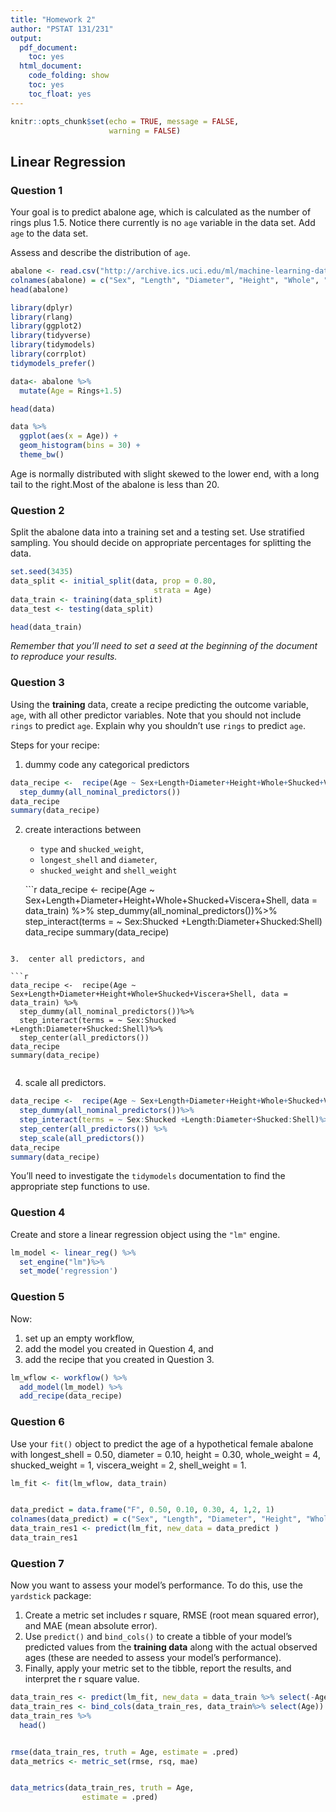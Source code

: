 ---
title: "Homework 2"
author: "PSTAT 131/231"
output:
  pdf_document:
    toc: yes
  html_document:
    code_folding: show
    toc: yes
    toc_float: yes
---

```{r setup, include=FALSE}
knitr::opts_chunk$set(echo = TRUE, message = FALSE,
                      warning = FALSE)
```

## Linear Regression


### Question 1

Your goal is to predict abalone age, which is calculated as the number of rings plus 1.5. Notice there currently is no `age` variable in the data set. Add `age` to the data set.

Assess and describe the distribution of `age`.
```{r }
abalone <- read.csv("http://archive.ics.uci.edu/ml/machine-learning-databases/abalone/abalone.data", header=FALSE)
colnames(abalone) = c("Sex", "Length", "Diameter", "Height", "Whole", "Shucked","Viscera", "Shell", "Rings") 
head(abalone)

```
```{r }

library(dplyr)
library(rlang)
library(ggplot2)
library(tidyverse)
library(tidymodels)
library(corrplot)
tidymodels_prefer()

data<- abalone %>%
  mutate(Age = Rings+1.5)

head(data)

```

```{r }

data %>% 
  ggplot(aes(x = Age)) +
  geom_histogram(bins = 30) +
  theme_bw()

```
Age is normally distributed with slight skewed to the lower end, with a long tail to the right.Most of the abalone is less than 20.

### Question 2

Split the abalone data into a training set and a testing set. Use stratified sampling. You should decide on appropriate percentages for splitting the data.

```{r }

set.seed(3435)
data_split <- initial_split(data, prop = 0.80,
                                strata = Age)
data_train <- training(data_split)
data_test <- testing(data_split)

head(data_train)

```
*Remember that you'll need to set a seed at the beginning of the document to reproduce your results.*

### Question 3

Using the **training** data, create a recipe predicting the outcome variable, `age`, with all other predictor variables. Note that you should not include `rings` to predict `age`. Explain why you shouldn't use `rings` to predict `age`.

Steps for your recipe:

1.  dummy code any categorical predictors

```{r }

data_recipe <-  recipe(Age ~ Sex+Length+Diameter+Height+Whole+Shucked+Viscera+Shell, data = data_train) %>% 
  step_dummy(all_nominal_predictors())
data_recipe
summary(data_recipe)

```

2.  create interactions between

    -   `type` and `shucked_weight`,
    -   `longest_shell` and `diameter`,
    -   `shucked_weight` and `shell_weight`
    
    
    ```{r }


data_recipe <-  recipe(Age ~ Sex+Length+Diameter+Height+Whole+Shucked+Viscera+Shell, data = data_train) %>% 
  step_dummy(all_nominal_predictors())%>%
  step_interact(terms = ~ Sex:Shucked +Length:Diameter+Shucked:Shell)
data_recipe
summary(data_recipe)

```

3.  center all predictors, and

```{r }
data_recipe <-  recipe(Age ~ Sex+Length+Diameter+Height+Whole+Shucked+Viscera+Shell, data = data_train) %>% 
  step_dummy(all_nominal_predictors())%>%
  step_interact(terms = ~ Sex:Shucked +Length:Diameter+Shucked:Shell)%>%
  step_center(all_predictors())
data_recipe
summary(data_recipe)


```

4.  scale all predictors.
```{r }
data_recipe <-  recipe(Age ~ Sex+Length+Diameter+Height+Whole+Shucked+Viscera+Shell, data = data_train) %>% 
  step_dummy(all_nominal_predictors())%>%
  step_interact(terms = ~ Sex:Shucked +Length:Diameter+Shucked:Shell)%>%
  step_center(all_predictors()) %>%
  step_scale(all_predictors())
data_recipe
summary(data_recipe)


```

You'll need to investigate the `tidymodels` documentation to find the appropriate step functions to use.


### Question 4

Create and store a linear regression object using the `"lm"` engine.
```{r }
lm_model <- linear_reg() %>% 
  set_engine("lm")%>% 
  set_mode('regression')

```

### Question 5

Now:

1.  set up an empty workflow,
2.  add the model you created in Question 4, and
3.  add the recipe that you created in Question 3.
```{r }
lm_wflow <- workflow() %>% 
  add_model(lm_model) %>% 
  add_recipe(data_recipe)

```
### Question 6

Use your `fit()` object to predict the age of a hypothetical female abalone with longest_shell = 0.50, diameter = 0.10, height = 0.30, whole_weight = 4, shucked_weight = 1, viscera_weight = 2, shell_weight = 1.
```{r }

lm_fit <- fit(lm_wflow, data_train)


data_predict = data.frame("F", 0.50, 0.10, 0.30, 4, 1,2, 1) 
colnames(data_predict) = c("Sex", "Length", "Diameter", "Height", "Whole", "Shucked","Viscera", "Shell")
data_train_res1 <- predict(lm_fit, new_data = data_predict )
data_train_res1
```



### Question 7

Now you want to assess your model's performance. To do this, use the `yardstick` package:

1.  Create a metric set includes r square, RMSE (root mean squared error), and MAE (mean absolute error).
2.  Use `predict()` and `bind_cols()` to create a tibble of your model's predicted values from the **training data** along with the actual observed ages (these are needed to assess your model's performance).
3.  Finally, apply your metric set to the tibble, report the results, and interpret the r square value.
```{r }

data_train_res <- predict(lm_fit, new_data = data_train %>% select(-Age))
data_train_res <- bind_cols(data_train_res, data_train%>% select(Age))
data_train_res %>% 
  head()


rmse(data_train_res, truth = Age, estimate = .pred)
data_metrics <- metric_set(rmse, rsq, mae)


data_metrics(data_train_res, truth = Age, 
                estimate = .pred)
```

